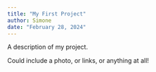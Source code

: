 ```yaml
---
title: "My First Project"
author: Simone
date: "February 28, 2024"
---
```


A description of my project.

Could include a photo, or links, or anything at all!